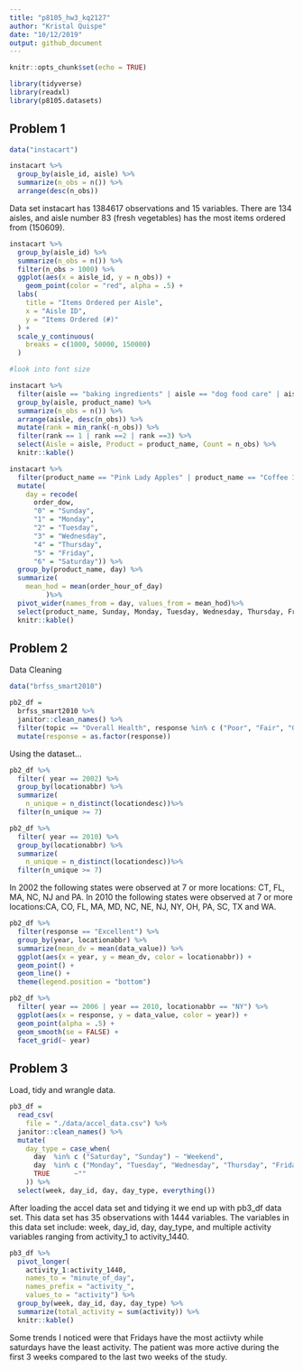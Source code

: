 ```yaml
---
title: "p8105_hw3_kq2127"
author: "Kristal Quispe"
date: "10/12/2019"
output: github_document
---
```


```r
knitr::opts_chunk$set(echo = TRUE)

library(tidyverse)
library(readxl)
library(p8105.datasets)
```

## Problem 1

```r
data("instacart")

instacart %>% 
  group_by(aisle_id, aisle) %>% 
  summarize(n_obs = n()) %>% 
  arrange(desc(n_obs))
```
Data set instacart has 1384617 observations and 15 variables.
There are 134 aisles, and aisle number 83 (fresh vegetables) has the most items ordered from (150609).

```r

instacart %>%
  group_by(aisle_id) %>%
  summarize(n_obs = n()) %>% 
  filter(n_obs > 1000) %>% 
  ggplot(aes(x = aisle_id, y = n_obs)) + 
    geom_point(color = "red", alpha = .5) +
  labs(
    title = "Items Ordered per Aisle",
    x = "Aisle ID",
    y = "Items Ordered (#)"
  ) +
  scale_y_continuous(
    breaks = c(1000, 50000, 150000)
  )

#look into font size

```


```r
instacart %>%
  filter(aisle == "baking ingredients" | aisle == "dog food care" | aisle == "packaged vegetables fruits") %>% 
  group_by(aisle, product_name) %>%
  summarize(n_obs = n()) %>% 
  arrange(aisle, desc(n_obs)) %>% 
  mutate(rank = min_rank(-n_obs)) %>% 
  filter(rank == 1 | rank ==2 | rank ==3) %>% 
  select(Aisle = aisle, Product = product_name, Count = n_obs) %>% 
  knitr::kable()

```


```r

instacart %>% 
  filter(product_name == "Pink Lady Apples" | product_name == "Coffee Ice Cream" ) %>% 
  mutate(
    day = recode(
      order_dow,
      "0" = "Sunday",
      "1" = "Monday",
      "2" = "Tuesday",
      "3" = "Wednesday",
      "4" = "Thursday",
      "5" = "Friday",
      "6" = "Saturday")) %>% 
  group_by(product_name, day) %>% 
  summarize(
    mean_hod = mean(order_hour_of_day)
         )%>% 
  pivot_wider(names_from = day, values_from = mean_hod)%>% 
  select(product_name, Sunday, Monday, Tuesday, Wednesday, Thursday, Friday, Saturday) %>% 
  knitr::kable()


```


## Problem 2

Data Cleaning 
```r
data("brfss_smart2010")

pb2_df =
  brfss_smart2010 %>% 
  janitor::clean_names() %>% 
  filter(topic == "Overall Health", response %in% c ("Poor", "Fair", "Good", "Excellent")) %>% 
  mutate(response = as.factor(response)) 

```

Using the dataset...
```r
pb2_df %>% 
  filter( year == 2002) %>% 
  group_by(locationabbr) %>%
  summarize(
    n_unique = n_distinct(locationdesc))%>%  
  filter(n_unique >= 7)

pb2_df %>% 
  filter( year == 2010) %>% 
  group_by(locationabbr) %>%
  summarize(
    n_unique = n_distinct(locationdesc))%>%  
  filter(n_unique >= 7)

```

In 2002 the following states were observed at 7 or more locations: CT, FL, MA, NC, NJ and PA. 
In 2010 the following states were observed at 7 or more locations:CA, CO, FL, MA, MD, NC, NE, NJ, NY, OH, PA, SC, TX and WA. 
```r
pb2_df %>% 
  filter(response == "Excellent") %>% 
  group_by(year, locationabbr) %>% 
  summarize(mean_dv = mean(data_value)) %>% 
  ggplot(aes(x = year, y = mean_dv, color = locationabbr)) + 
  geom_point() +
  geom_line() + 
  theme(legend.position = "bottom")
```


```r
pb2_df %>% 
  filter( year == 2006 | year == 2010, locationabbr == "NY") %>%
  ggplot(aes(x = response, y = data_value, color = year)) + 
  geom_point(alpha = .5) +
  geom_smooth(se = FALSE) + 
  facet_grid(~ year)
```

## Problem 3

Load, tidy and wrangle data. 
```r
pb3_df = 
  read_csv(
    file = "./data/accel_data.csv") %>% 
  janitor::clean_names() %>% 
  mutate(
    day_type = case_when(
      day  %in% c ("Saturday", "Sunday") ~ "Weekend",
      day  %in% c ("Monday", "Tuesday", "Wednesday", "Thursday", "Friday") ~ "Weekday",
      TRUE      ~"" 
    )) %>% 
  select(week, day_id, day, day_type, everything())

```
After loading the accel data set and tidying it we end up with pb3_df data set. This data set has 35 observations with 1444 variables. The variables in this data set include: week, day_id, day, day_type, and multiple activity variables ranging from activity_1 to activity_1440. 

```r
pb3_df %>% 
  pivot_longer(
    activity_1:activity_1440,
    names_to = "minute_of_day", 
    names_prefix = "activity_",
    values_to = "activity") %>% 
  group_by(week, day_id, day, day_type) %>% 
  summarize(total_activity = sum(activity)) %>% 
  knitr::kable()
```

Some trends I noticed were that Fridays have the most actiivty while saturdays have the least activity. The patient was more active during the first 3 weeks compared to the last two weeks of the study.